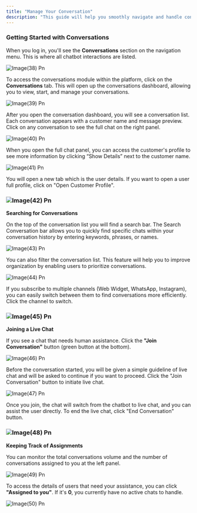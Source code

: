 ```yaml
---
title: "Manage Your Conversation"
description: "This guide will help you smoothly navigate and handle conversations."
---
```


### **Getting Started with Conversations**

When you log in, you'll see the **Conversations** section on the navigation menu. This is where all chatbot interactions are listed.

![Image(38) Pn](/images/image\(38\).png)

To access the conversations module within the platform, click on the **Conversations** tab. This will open up the conversations dashboard, allowing you to view, start, and manage your conversations.

![Image(39) Pn](/images/image\(39\).png)

After you open the conversation dashboard, you will see a conversation list. Each conversation appears with a customer name and message preview. Click on any conversation to see the full chat on the right panel.

![Image(40) Pn](/images/image\(40\).png)

When you open the full chat panel, you can access the customer's profile to see more information by clicking “Show Details” next to the customer name.

![Image(41) Pn](/images/image\(41\).png)

You will open a new tab which is the user details. If you want to open a user full profile, click on "Open Customer Profile".

### ![Image(42) Pn](/images/image\(42\).png)

**Searching for Conversations**

On the top of the conversation list you will find a search bar. The Search Conversation bar allows you to quickly find specific chats within your conversation history by entering keywords, phrases, or names.

![Image(43) Pn](/images/image\(43\).png)

You can also filter the conversation list. This feature will help you to improve organization by enabling users to prioritize conversations.

![Image(44) Pn](/images/image\(44\).png)

If you subscribe to multiple channels (Web Widget, WhatsApp, Instagram), you can easily switch between them to find conversations more efficiently. Click the channel to switch.

### ![Image(45) Pn](/images/image\(45\).png)

**Joining a Live Chat**

If you see a chat that needs human assistance. Click the **"Join Conversation"** button (green button at the bottom).

![Image(46) Pn](/images/image\(46\).png)

Before the conversation started, you will be given a simple guideline of live chat and will be asked to continue if you want to proceed. Click the "Join Conversation" button to initiate live chat.

![Image(47) Pn](/images/image\(47\).png)

Once you join, the chat will switch from the chatbot to live chat, and you can assist the user directly. To end the live chat, click "End Conversation" button.

### ![Image(48) Pn](/images/image\(48\).png)

**Keeping Track of Assignments**

You can monitor the total conversations volume and the number of conversations assigned to you at the left panel.

![Image(49) Pn](/images/image\(49\).png)

To access the details of users that need your assistance, you can click **"Assigned to you"**. If it's **0**, you currently have no active chats to handle.

![Image(50) Pn](/images/image\(50\).png)